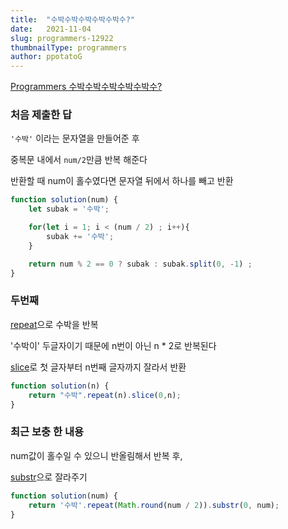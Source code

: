 ```yaml
---
title:  "수박수박수박수박수박수?"
date:   2021-11-04
slug: programmers-12922
thumbnailType: programmers
author: ppotatoG
---
```

[Programmers 수박수박수박수박수박수?](https://programmers.co.kr/learn/courses/30/lessons/12922?language=javascript)

### 처음 제출한 답

`'수박'` 이라는 문자열을 만들어준 후

중복문 내에서 `num/2`만큼 반복 해준다

반환할 때 num이 홀수였다면 문자열 뒤에서 하나를 빼고 반환
```js
function solution(num) {
    let subak = '수박';

    for(let i = 1; i < (num / 2) ; i++){
        subak += '수박';
    }

    return num % 2 == 0 ? subak : subak.split(0, -1) ;
}
```

### 두번째

[repeat](https://developer.mozilla.org/ko/docs/Web/JavaScript/Reference/Global_Objects/String/repeat)으로 수박을 반복

'수박이' 두글자이기 때문에 n번이 아닌 n * 2로 반복된다

[slice](https://developer.mozilla.org/ko/docs/Web/JavaScript/Reference/Global_Objects/Array/slice)로 첫 글자부터 n번째 글자까지 잘라서 반환
```js
function solution(n) {
    return "수박".repeat(n).slice(0,n);
}
```

### 최근 보충 한 내용

num값이 홀수일 수 있으니 반올림해서 반복 후,

[substr](https://developer.mozilla.org/ko/docs/Web/JavaScript/Reference/Global_Objects/String/substr)으로 잘라주기

```js
function solution(num) {
    return '수박'.repeat(Math.round(num / 2)).substr(0, num);
}
```